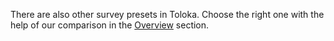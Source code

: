 <Note mode="note" title="Note">

There are also other survey presets in Toloka. Choose the right one with the help of our comparison in the [Overview](../../tutorials/questionnaire-overview) section.

</Note>
